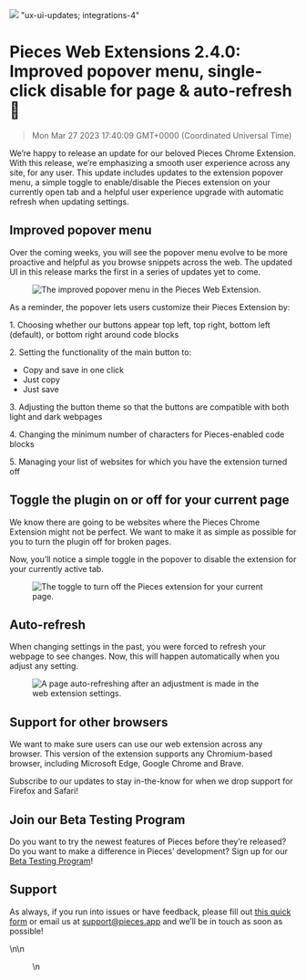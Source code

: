 ![](https://uploads-ssl.webflow.com/6143afec68f555387049efb3/6358392c668aec03d671f6d4_WebExtension2_4_0_8c731fe1d8579a38d4d07d1cafaf7037_2000.jpeg)
"ux-ui-updates; integrations-4"
# Pieces Web Extensions 2.4.0: Improved popover menu, single-click disable for page & auto-refresh 🔄
> Mon Mar 27 2023 17:40:09 GMT+0000 (Coordinated Universal Time)
<p>We’re happy to release an update for our beloved Pieces Chrome Extension. With this release, we’re emphasizing a
    smooth user experience across any site, for any user. This update includes updates to the extension popover menu, a
    simple toggle to enable/disable the Pieces extension on your currently open tab and a helpful user experience
    upgrade with automatic refresh when updating settings.</p><h2 id="6960u">Improved popover menu</h2><p>Over the
    coming weeks, you will see the popover menu evolve to be more proactive and helpful as you browse snippets across
    the web. The updated UI in this release marks the first in a series of updates yet to come.</p><figure
    class="w-richtext-figure-type-image w-richtext-align-center" data-rt-type="image" data-rt-align="center">
    <div><img alt="The improved popover menu in the Pieces Web Extension."
              src="https://uploads-ssl.webflow.com/6143afec68f555387049efb3/6358392e668aec482571f6d7_ScreenShot2022-10-24at9_24_20AM_e3dfe2d1e8f051497a6cb28830abe74b_800.png"/>
    </div>
</figure><p>As a reminder, the popover lets users customize their Pieces Extension by:</p><p>1. Choosing whether our
    buttons appear top left, top right, bottom left (default), or bottom right around code blocks</p><p>2. Setting the
    functionality of the main button to: </p><ul>
    <li>Copy and save in one click</li>
    <li>Just copy</li>
    <li>Just save</li>
</ul><p>3. Adjusting the button theme so that the buttons are compatible with both light and dark webpages</p><p>4.
    Changing the minimum number of characters for Pieces-enabled code blocks</p><p>5. Managing your list of websites for
    which you have the extension turned off</p><h2 id="6q50n">Toggle the plugin on or off for your current page</h2>
<p>We know there are going to be websites where the Pieces Chrome Extension might not be perfect. We want to make it as
    simple as possible for you to turn the plugin off for broken pages.</p><p>Now, you’ll notice a simple toggle in the
    popover to disable the extension for your currently active tab.</p><figure
    class="w-richtext-figure-type-image w-richtext-align-center" data-rt-type="image" data-rt-align="center">
    <div><img alt="The toggle to turn off the Pieces extension for your current page."
              src="https://uploads-ssl.webflow.com/6143afec68f555387049efb3/6358392d668aec08fb71f6d5_ScreenShot2022-10-24at9_26_13AM_19cff15095ebaf76d69f14580126221e_800.png"/>
    </div>
</figure><h2 id="959u2">Auto-refresh</h2><p>When changing settings in the past, you were forced to refresh your webpage
    to see changes. Now, this will happen automatically when you adjust any setting.</p><figure
    class="w-richtext-figure-type-image w-richtext-align-center" data-rt-type="image" data-rt-align="center">
    <div><img alt="A page auto-refreshing after an adjustment is made in the web extension settings."
              src="https://uploads-ssl.webflow.com/6143afec68f555387049efb3/6358392d668aec0c6471f6d6_auto_refresh_e85e60d62bc7ccf8f4b3d1c655ebaaf6.gif"/>
    </div>
</figure><h2 id="91eeg">Support for other browsers</h2><p>We want to make sure users can use our web extension across
    any browser. This version of the extension supports any Chromium-based browser, including Microsoft Edge, Google
    Chrome and Brave.</p><p>Subscribe to our updates to stay in-the-know for when we drop support for Firefox and
    Safari!</p><h2 id="bn1so">Join our Beta Testing Program</h2><p>Do you want to try the newest features of Pieces
    before they’re released? Do you want to make a difference in Pieces’ development? Sign up for our <a
        href="https://getpieces.typeform.com/to/XGGlUqEI" target="_blank" rel="noopener noreferrer">Beta Testing
        Program</a>!</p><h2 id="fme73">Support</h2><p>As always, if you run into issues or have feedback, please fill
    out <a href="https://getpieces.typeform.com/to/mCjBSIjF" target="_blank" rel="noopener noreferrer">this quick
        form</a> or email us at <a href="mailto:support@pieces.app" target="_blank"
                                   rel="noopener noreferrer">support@pieces.app</a> and we’ll be in touch as soon as
    possible!</p>\n\n    <figure data-rt-type="video" data-rt-align="center">\n <!-- strchf scr
